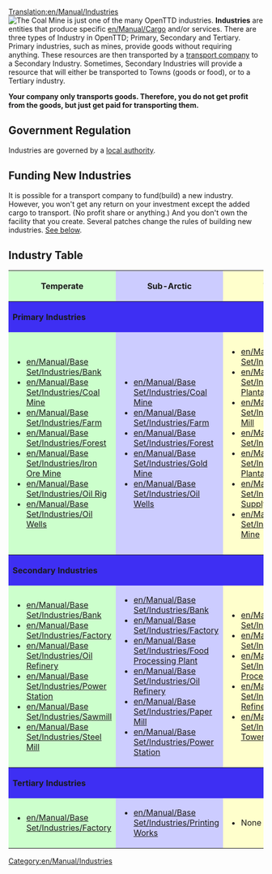 [[Translation:en/Manual/Industries]]
[[File:en/Manual/Base Set/Industries/Coalmine.png|right|frame|The Coal Mine is just one of the many OpenTTD industries.]]
'''Industries''' are entities that produce specific [[en/Manual/Cargo]] and/or services. There are three types of Industry in OpenTTD; Primary, Secondary and Tertiary. Primary industries, such as mines, provide goods without requiring anything. These resources are then transported by a [[en/Manual/Transport company|transport company]] to a Secondary Industry. Sometimes, Secondary Industries will provide a resource that will either be transported to Towns (goods or food), or to a Tertiary industry. 

'''Your company only transports goods. Therefore, you do not get profit from the goods, but just get paid for transporting them.'''

==Government Regulation==
Industries are governed by a [[en/Manual/Local authority|local authority]].

==Funding New Industries==
It is possible for a transport company to fund(build) a new industry. However, you won't get any return on your investment except the added cargo to transport. (No profit share or anything.) And you don't own the facility that you create. Several patches change the rules of building new industries. [[#related-patches|See below]].

==Industry Table==
<table width="100%" bgcolor="white">
<tr><th style="background: #ccffcc">Temperate</th><th style="background: #ccccff">Sub-Arctic</th><th style="background: #ffffcc">Tropical</th><th style="background: #ff9999">Toyland</th></tr>

<tr><th colspan="4" style="background: #3e2ff3" align="left">Primary Industries</th></tr>
<tr><td style="background: #ccffcc">
*[[en/Manual/Base Set/Industries/Bank]]
*[[en/Manual/Base Set/Industries/Coal Mine]]
*[[en/Manual/Base Set/Industries/Farm]]
*[[en/Manual/Base Set/Industries/Forest]]
*[[en/Manual/Base Set/Industries/Iron Ore Mine]]
*[[en/Manual/Base Set/Industries/Oil Rig]]
*[[en/Manual/Base Set/Industries/Oil Wells]]
</td><td style="background: #ccccff">
*[[en/Manual/Base Set/Industries/Coal Mine]]
*[[en/Manual/Base Set/Industries/Farm]]
*[[en/Manual/Base Set/Industries/Forest]]
*[[en/Manual/Base Set/Industries/Gold Mine]]
*[[en/Manual/Base Set/Industries/Oil Wells]]
</td><td style="background: #ffffcc">
*[[en/Manual/Base Set/Industries/Factory]]
*[[en/Manual/Base Set/Industries/Fruit Plantation]]
*[[en/Manual/Base Set/Industries/Lumber Mill]]
*[[en/Manual/Base Set/Industries/Oil Wells]]
*[[en/Manual/Base Set/Industries/Rubber Plantation]]
*[[en/Manual/Base Set/Industries/Water Supply]]
*[[en/Manual/Base Set/Industries/Diamond Mine]]
</td>
<td style="background: #ff9999">
*[[en/Manual/Base Set/Industries/Candyfloss Forest]]
*[[en/Manual/Base Set/Industries/Battery Farm]]
*[[en/Manual/Base Set/Industries/Cola Wells]]
*[[en/Manual/Base Set/Industries/Plastic Fountains]]
*[[en/Manual/Base Set/Industries/Bubble Generator]]
*[[en/Manual/Base Set/Industries/Toffee Quarry]]
*[[en/Manual/Base Set/Industries/Sugar Mine]]
</td></tr>
<tr><th colspan="4" style="background: #3e2ff3" align="left">Secondary Industries</th></tr>
<tr><td style="background: #ccffcc">
*[[en/Manual/Base Set/Industries/Bank]]
*[[en/Manual/Base Set/Industries/Factory]]
*[[en/Manual/Base Set/Industries/Oil Refinery]]
*[[en/Manual/Base Set/Industries/Power Station]]
*[[en/Manual/Base Set/Industries/Sawmill]]
*[[en/Manual/Base Set/Industries/Steel Mill]]
</td><td style="background: #ccccff">
*[[en/Manual/Base Set/Industries/Bank]]
*[[en/Manual/Base Set/Industries/Factory]]
*[[en/Manual/Base Set/Industries/Food Processing Plant]]
*[[en/Manual/Base Set/Industries/Oil Refinery]]
*[[en/Manual/Base Set/Industries/Paper Mill]]
*[[en/Manual/Base Set/Industries/Power Station]]
</td><td style="background: #ffffcc">
*[[en/Manual/Base Set/Industries/Bank]]
*[[en/Manual/Base Set/Industries/Factory]]
*[[en/Manual/Base Set/Industries/Food Processing Plant]]
*[[en/Manual/Base Set/Industries/Oil Refinery]]
*[[en/Manual/Base Set/Industries/Water Tower]]
</td><td style="background: #ff9999">
*[[en/Manual/Base Set/Industries/Toy Shop]]
*[[en/Manual/Base Set/Industries/Sweet Factory]]
*[[en/Manual/Base Set/Industries/Toy Factory]]
*[[en/Manual/Base Set/Industries/Fizzy Drink Factory]]
</td></tr>
<tr><th colspan="4" style="background: #3e2ff3" align="left">Tertiary Industries</th></tr>
<tr><td style="background: #ccffcc">
*[[en/Manual/Base Set/Industries/Factory]]
</td><td style="background: #ccccff">
*[[en/Manual/Base Set/Industries/Printing Works]]
</td><td style="background: #ffffcc">
*None
</td><td style="background: #ff9999">
n/a
</td></tr>
</table>

[[Category:en/Manual/Industries]]
